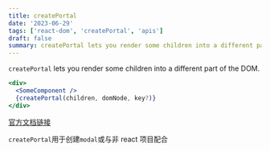 ```yaml
---
title: createPortal
date: '2023-06-29'
tags: ['react-dom', 'createPortal', 'apis']
draft: false
summary: createPortal lets you render some children into a different part of the DOM.
---
```


`createPortal` lets you render some children into a different part of the DOM.

```jsx
<div>
  <SomeComponent />
  {createPortal(children, domNode, key?)}
</div>
```

[官方文档链接](https://react.dev/reference/react-dom/createPortal)

`createPortal`用于创建`modal`或与非 react 项目配合
